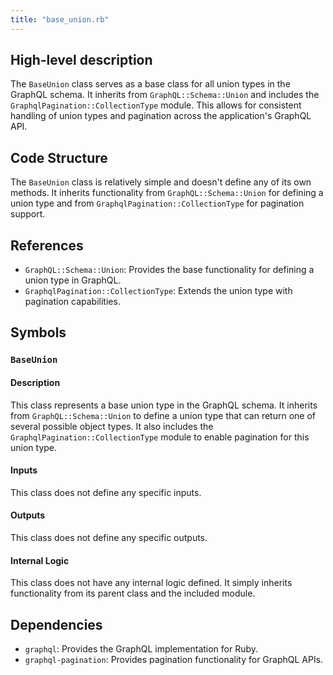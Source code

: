 ```yaml
---
title: "base_union.rb"
---
```


## High-level description
The `BaseUnion` class serves as a base class for all union types in the GraphQL schema. It inherits from `GraphQL::Schema::Union` and includes the `GraphqlPagination::CollectionType` module. This allows for consistent handling of union types and pagination across the application's GraphQL API.

## Code Structure
The `BaseUnion` class is relatively simple and doesn't define any of its own methods. It inherits functionality from `GraphQL::Schema::Union` for defining a union type and from `GraphqlPagination::CollectionType` for pagination support.

## References
- `GraphQL::Schema::Union`: Provides the base functionality for defining a union type in GraphQL.
- `GraphqlPagination::CollectionType`: Extends the union type with pagination capabilities.

## Symbols

### `BaseUnion`
#### Description
This class represents a base union type in the GraphQL schema. It inherits from `GraphQL::Schema::Union` to define a union type that can return one of several possible object types. It also includes the `GraphqlPagination::CollectionType` module to enable pagination for this union type.

#### Inputs
This class does not define any specific inputs.

#### Outputs
This class does not define any specific outputs.

#### Internal Logic
This class does not have any internal logic defined. It simply inherits functionality from its parent class and the included module.

## Dependencies
- `graphql`: Provides the GraphQL implementation for Ruby.
- `graphql-pagination`: Provides pagination functionality for GraphQL APIs.
